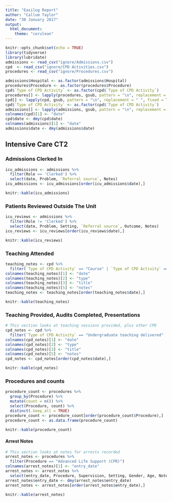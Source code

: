 ```yaml
---
title: "Easilog Report"
author: "Callum Taylor"
date: "30 January 2017"
output:
  html_document:
    theme: "cerulean"
---
```


```r
knitr::opts_chunk$set(echo = TRUE)
library(tidyverse)
library(lubridate)
admissions <- read_csv("ignore/Admissions.csv")
cpd  <- read_csv("ignore/CPD Activities.csv")
procedures <- read_csv("ignore/Procedures.csv")

admissions$Hospital <- as.factor(admissions$Hospital)
procedures$Procedure <- as.factor(procedures$Procedure)
cpd$`Type of CPD Activity` <- as.factor(cpd$`Type of CPD Activity`)
procedures[] <- lapply(procedures, gsub, pattern = "\n", replacement = "", fixed = TRUE)
cpd[] <- lapply(cpd, gsub, pattern = "\n", replacement = " ", fixed = TRUE)
cpd$`Type of CPD Activity` <- as.factor(cpd$`Type of CPD Activity`)
admissions[] <- lapply(admissions, gsub, pattern = "\n", replacement = "", fixed = TRUE)
colnames(cpd)[1] <- "date"
cpd$date <- dmy(cpd$date)
colnames(admissions)[1] <- "date"
admissions$date <- dmy(admissions$date)
```

## Intensive Care CT2

### Admissions Clerked In
```r
icu_admissions <- admissions %>%
  filter(Role == 'Clerked') %>%
  select(date, Problem, `Referral source`, Notes)
icu_admissions <- icu_admissions[order(icu_admissions$date),]
```
```r
knitr::kable(icu_admissions)
```

### Patients Reviewed Outside The Unit
```r
icu_reviews <- admissions %>%
  filter(Role != 'Clerked') %>%
  select(date, Problem, Setting, `Referral source`, Outcome, Notes)
icu_reviews <- icu_reviews[order(icu_reviews$date),]
```
```r
knitr::kable(icu_reviews)
```

### Teaching Attended
```r
teaching_notes <- cpd %>%
  filter(`Type of CPD Activity` == "Course" | `Type of CPD Activity` == "Seminar" | `Type of CPD Activity` == "Training Day" | `Type of CPD Activity` == "Conference attended" | `Type of CPD Activity` == "Training event attended")
colnames(teaching_notes)[1] <- "date"
colnames(teaching_notes)[2] <- "type"
colnames(teaching_notes)[3] <- "title"
colnames(teaching_notes)[5] <- "notes"
teaching_notes <- teaching_notes[order(teaching_notes$date),]
```
```r
knitr::kable(teaching_notes)
```

### Teaching Provided, Audits Completed, Presentations
```r
# This section looks at teaching sessions provided, plus other CPD
cpd_notes <- cpd %>%
  filter(`Type of CPD Activity` == "Undergraduate teaching delivered" | `Type of CPD Activity` == "Audit complteted" | `Type of CPD Activity` == "Presentation")
colnames(cpd_notes)[1] <- "date"
colnames(cpd_notes)[2] <- "type"
colnames(cpd_notes)[3] <- "title"
colnames(cpd_notes)[5] <- "notes"
cpd_notes <- cpd_notes[order(cpd_notes$date),]
```
```r
knitr::kable(cpd_notes)
```


### Procedures and counts
```r
procedure_count <- procedures %>%
  group_by(Procedure) %>%
  mutate(count = n()) %>%
  select(Procedure, count) %>%
  distinct(.keep_all = TRUE)
procedure_count <- procedure_count[order(procedure_count$Procedure),]
procedure_count <- as.data.frame(procedure_count)
```
```r
knitr::kable(procedure_count)
```

#### Arrest Notes
```r
# This section looks at notes for arrests recorded
arrest_notes <- procedures %>%
  filter(Procedure == "Advanced Life Support (CPR)")
colnames(arrest_notes)[1] <- "entry_date"
arrest_notes <- arrest_notes %>%
  select(entry_date, Procedure, Supervision, Setting, Gender, Age, Notes)
arrest_notes$entry_date <- dmy(arrest_notes$entry_date)
arrest_notes <- arrest_notes[order(arrest_notes$entry_date),]
```
```r
knitr::kable(arrest_notes)
```



